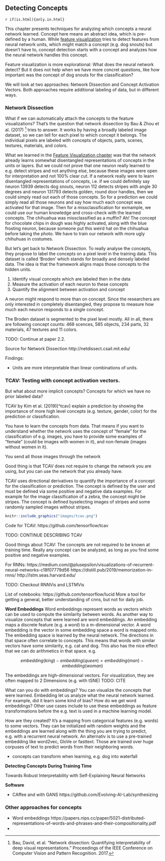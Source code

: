 ## Detecting Concepts 

`r if(is.html){only.in.html}`


<!--intro -->
This chapter presents techniques for analyzing which concepts a neural network learned.
Concept here means an abstract idea, which is pre-defined by a human.
While  [feature visualization](#feauture-visualization) tries to detect features from neural network units, which might match a concept (e.g. dog snouts) but doesn't have to, concept detection starts with a concept and analyzes how the neural network handles this concept.


<!-- why are concepts interesting? -->
Feature visualization is more explorational:
What does the neural network detect?
But it does not help when we have more concret questions, like how important was the concept of dog snouts for the classification?


<!-- Approaches that we will look at -->
We will look at two approaches: Network Dissection and Concept Activation Vectors.
Both approaches require additional labeling of data, but in different ways.

### Network Dissection

What if we can automatically attach the concepts to the feature visualizations?
That's the question that network dissection by Bau & Zhou et al. (2017) [^dissect] tries to answer.
It works by having a broadly labeled image dataset, so we can tell for each pixel to which concept it belongs.
The individual pixels are labeled with concepts of objects, parts,
scenes, textures, materials, and colors.


What we learned in the [Feature Visualization chapter](#feature-visualization) was that the network already learns somewhat disentangled representations of concepts in the units or layers.
But we could not prove that one neuron really learned to e.g. detect stripes and not anything else, because these images were open for interpretation and not 100% clear cut.
If a network really were to learn disentangled representations of concepts, i.e. if we could definitely say neuron 13939 detects dog snouts, neuron 112 detects stripes with angle 30 degrees and neuron 131793 detects golden, round door handles, then we could simply read out each of those concepts.
So for a prediction we could simply read all those neurons and say how much each concept was activated for that image.
Then for a missclassification for exmample, we could use our human knowledge and cross-check with the learned concepts.
The chihuahua was missclassified as a muffin?
Ah! The concept for chocolate chips in dough was highly activated, along with the blue frosting neuron, because someone put this weird hat on the chihuahua before taking the photo.
We have to train our network with more ugly chihuhuas in costumes.

But let's get back to Network Dissection.
To really analyse the concepts, they propose to label the concepts on a pixel level in the training data.
This dataset is called 'Broden' which stands for broadly and densely labeled data.
The idea is that the framework aligns maps those concepts to the hidden units.


<!-- How does Network Dissection work? -->

1. Identify visual concepts which are labeled then in the data
1. Measure the activation of each neuron to these concepts
1. Quantify the alignment between activation and concept

A neuron might respond to more than on concept.
Since the researchers are only interested in completely disentangled, they propose to measure how much each neuron responds to a single concept.

The Broden dataset is segmented to the pixel level mostly.
All in all, there are following concept counts:
468 scences, 585 objects, 234 parts, 32 materials, 47 textures and 11 colors.

TODO: Continue at paper 2.2.





Source for Network Dissection
http://netdissect.csail.mit.edu/

Findings:

- Units are more interpretable than linear combinations of units.


### TCAV: Testing with concept activation vectors.

But what about more implicit concepts?
Concepts for which we have no prior labeled data?

TCAV by Kim et al. (2019)[^tcav] explain a prediction by showing the importance of more high level concepts (e.g. texture, gender, color) for the prediction or classification.

You have to learn the concepts from data.
That means if you want to understand whether the network uses the concept of "female" for the classification of e.g. images, you have to provide some examples of "female" (could be images with women in it), and non-female (images without women in it).

You send all those images through the network 

Good thing is that TCAV does not require to change the network you are using, but you can use the network that you already have.




TCAV uses directional derivatives to quantify the importance of a concept for the classification or prediction.
The concept is defined by the user and must be defined via some positive and negative data examples.
For example for the image classification of a zebra, the concept might be stripes.
The concept is defined byselecting images of stripes and some randomly sampled images without stripes.

```r
knitr::include_graphics("images/tcav.png")
```


Code for TCAV: https://github.com/tensorflow/tcav

TODO: CONTINUE DESCRIBING TCAV

Good things about TCAV:
The concepts are not required to be known at training time.
Really any concept can be analyzed, as long as you find some positive and negative examples.

<!-- Feature Visualization for RNNs -->
For RNNs: https://medium.com/@plusepsilon/visualizations-of-recurrent-neural-networks-c18f07779d56
https://distill.pub/2019/memorization-in-rnns/
http://lstm.seas.harvard.edu/

TODO: Checkout RNNVis and LSTMVis

List of notebooks:
https://github.com/tensorflow/lucid
More a tool for getting a general, better understanding of cnns, but not for daily job.



**Word Embeddings**
Word embeddings represent words as vectors which can be used to compute the similarity between words.
As another way to visualize concepts that were learned are word embeddings.
An embedding maps a discrete feature (e.g. a word) to a m-dimensional vector.
A word embedding is the vector in some embedding space a word is mapped onto.
The embedding space is learned by the neural network.
The directions in that space often correlate to concepts.
This means that words with similar vectors have some similarity, e.g. cat and dog.
This also has the nice effect that we can do arithmetics in that space.
e.g.

$$embedding(king)-embedding(queen)=embedding(man)-embedding(woman)$$

The embeddings are high-dimensional vectors.
For visualization, they are often mapped to 2 Dimensions (e.g. with tSNE) TODO: CITE

What can you do with embeddings?
You can visualize the concepts that were learned.
Embedding let us analyze what the neural network learned.
For example, did it learn some kind of bias?
How do we get word embeddings?
Other use cases include to use these embeddings as feature transformations before the e.g. text is used in a machine learning model.

How are they created?
It's a mapping from categorical features (e.g. words) to some vectors.
They can be initialized with random weights and the embeddings are learned along with the thing you are trying to predict, e.g. with a recurrent neural network.
An alternativ is to use a pre-trained embedding like word2vec, GloVe or fasttext.
Those are trained over huge corpuses of text to predict words from their neighboring words.


 - concepts can transform when learning, e.g. dog into waterfall

**Detecting Concepts During Training Time**

Towards Robust Interpretability with Self-Explaining Neural Networks


**Software**

- CAffee and with GANS https://github.com/Evolving-AI-Lab/synthesizing


### Other approaches for concepts

- Word embeddings https://papers.nips.cc/paper/5021-distributed-representations-of-words-and-phrases-and-their-compositionality.pdf
- 

[^TCAV]: Kim, Been, et al. "Interpretability beyond feature attribution: Quantitative testing with concept activation vectors (tcav)." arXiv preprint arXiv:1711.11279 (2017).

[^dissect]: Bau, David, et al. "Network dissection: Quantifying interpretability of deep visual representations." Proceedings of the IEEE Conference on Computer Vision and Pattern Recognition. 2017.
